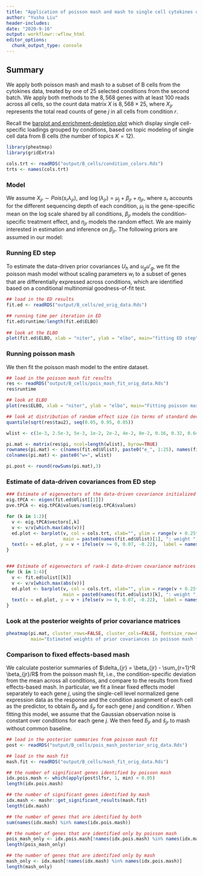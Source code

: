 ```yaml
---
title: "Application of poisson mash and mash to single cell cytokines data (B cells)"
author: "Yusha Liu"
header-includes:
date: "2020-9-16"
output: workflowr::wflow_html
editor_options:
  chunk_output_type: console
---
```


## Summary
We apply both poisson mash and mash to a subset of B cells from the cytokines data, treated by one of 25 selected conditions from the second batch. We apply both methods to the $8,568$ genes with at least $100$ reads across all cells, so the count data matrix $X$ is $8,568 \times 25$, where $X_{jr}$ represents the total read counts of gene $j$ in all cells from condition $r$. 

Recall the [barplot and enrichment-depletion plot](https://github.com/stephenslab/single-cell-cytokines/blob/master/output/results_by_cell_type/B_cells_barplots.pdf) which display single cell-specific loadings grouped by conditions, based on topic modeling of single cell data from B cells (the number of topics $K=12$).
```r
library(pheatmap)
library(gridExtra)

cols.trt <- readRDS("output/B_cells/condition_colors.Rds")
trts <- names(cols.trt)

```



### Model
We assume $X_{jr} \sim Pois(s_r \lambda_{jr})$, and $\log(\lambda_{jr}) = \mu_j + \beta_{jr} + \eta_{jr}$, where $s_r$ accounts for the different sequencing depth of each condition, $\mu_j$ is the gene-specific mean on the log scale shared by all conditions, $\beta_{jr}$ models the condition-specific treatment effect, and $\eta_{jr}$ models the random effect. We are mainly interested in estimation and inference on $\beta_{jr}$. The following priors are assumed in our model:
\begin{align}
& \beta_j  =  \sum_{h, l} \pi_{h, l} \: MVN(0, \: w_l U_h) + \sum_{g, l} \pi_{g, l} \: MVN(0, \: w_l u_g u'_g)  \quad  \text{where} \;\; \sum_{h, l} \pi_{h, l} + \sum_{g, l} \pi_{g, l} = 1,  \\
\text{and} \;\; & \eta_j \sim MVN(0, \: \tau_j^2 I_R). \\
\end{align}



### Running ED step
To estimate the data-driven prior covariances $U_h$ and $u_g u'_g$, we fit the poisson mash model without scaling parameters $w_l$ to a subset of genes that are differentially expressed across conditions, which are identified based on a conditional multinomial goodness-of-fit test. 
```r
## load in the ED results
fit.ed <- readRDS("output/B_cells/ed_orig_data.Rds")

## running time per iteration in ED
fit.ed$runtime/length(fit.ed$ELBO)
                      
## look at the ELBO
plot(fit.ed$ELBO, xlab = "niter", ylab = "elbo", main="fitting ED step")

```


### Running poisson mash
We then fit the poisson mash model to the entire dataset. 
```r
## load in the poisson mash fit results
res <- readRDS("output/B_cells/pois_mash_fit_orig_data.Rds")
res$runtime

## look at ELBO
plot(res$ELBO, xlab = "niter", ylab = "elbo", main="Fitting poisson mash with random effects")

## look at distribution of random effect size (in terms of standard deviation on the log scale)
quantile(sqrt(res$tau2), seq(0.05, 0.95, 0.05))

wlist <- c(1e-3, 2.5e-3, 5e-3, 1e-2, 2e-2, 4e-2, 8e-2, 0.16, 0.32, 0.64, 1, 2, 4, 8, 16, 25, 36, 50)

pi.mat <- matrix(res$pi, ncol=length(wlist), byrow=TRUE)
rownames(pi.mat) <- c(names(fit.ed$Ulist), paste0("e_", 1:25), names(fit.ed$ulist))
colnames(pi.mat) <- paste0("w=", wlist)

pi.post <- round(rowSums(pi.mat),3)

```



### Estimate of data-driven covariances from ED step
```r
### Estimate of eigenvectors of the data-driven covariance initialized by rank-5 PCA
eig.tPCA <- eigen(fit.ed$Ulist[[1]])
pve.tPCA <- eig.tPCA$values/sum(eig.tPCA$values)

for (k in 1:2){
  v <- eig.tPCA$vectors[,k]
  v <- v/v[which.max(abs(v))]
  ed.plot <- barplot(v, col = cols.trt, xlab="", ylim = range(v + 0.25*sign(v)),
                     main = paste0(names(fit.ed$Ulist)[1], ": weight ", pi.post[1],  ":\nEigenvector ", k, " (pve = ",round(pve.tPCA[k],3),")"))
  text(x = ed.plot, y = v + ifelse(v >= 0, 0.07, -0.22),  label = names(cols.trt), pos = 3, cex = 0.7, col = "black", srt=90)
}


### Estimate of eigenvectors of rank-1 data-driven covariance matrices
for (k in 1:4){
  v <- fit.ed$ulist[[k]]
  v <- v/v[which.max(abs(v))]
  ed.plot <- barplot(v, col = cols.trt, xlab="", ylim = range(v + 0.25*sign(v)),
                     main = paste0(names(fit.ed$ulist)[k], ": weight ", pi.post[27+k]))
  text(x = ed.plot, y = v + ifelse(v >= 0, 0.07, -0.22),  label = names(cols.trt), pos = 3, cex = 0.7, col = "black", srt=90)
}

```



### Look at the posterior weights of prior covariance matrices
```r
pheatmap(pi.mat, cluster_rows=FALSE, cluster_cols=FALSE, fontsize_row=8, fontsize_col=8, 
         main="Estimated weights of prior covariances in poisson mash fit")

```



### Comparison to fixed effects-based mash
We calculate posterior summaries of $\delta_{jr} = \beta_{jr} - \sum_{r=1}^R \beta_{jr}/R$ from the poisson mash fit, i.e., the condition-specific deviation from the mean across all conditions, and compare to the results from fixed effects-based mash. In particular, we fit a linear fixed effects model separately to each gene $j$, using the single-cell level normalized gene expression data as the response and the condition assignment of each cell as the predictor, to obtain $\hat{b}_{jr}$ and $\hat{s}_{jr}$ for each gene $j$ and condition $r$. When fitting this model, we assume that the Gaussian observation noise is constant over conditions for each gene $j$. We then feed $\hat{b}_{jr}$ and $\hat{s}_{jr}$ to mash without common baseline. 
```r
## load in the posterior summaries from poisson mash fit
post <- readRDS("output/B_cells/pois_mash_posterior_orig_data.Rds")

## load in the mash fit
mash.fit <- readRDS("output/B_cells/mash_fit_orig_data.Rds")

## the number of significant genes identified by poisson mash 
idx.pois.mash <- which(apply(post$lfsr, 1, min) < 0.05)
length(idx.pois.mash)

## the number of significant genes identified by mash
idx.mash <- mashr::get_significant_results(mash.fit)
length(idx.mash)

## the number of genes that are identified by both 
sum(names(idx.mash) %in% names(idx.pois.mash))

## the number of genes that are identified only by poisson mash 
pois_mash_only <- idx.pois.mash[!names(idx.pois.mash) %in% names(idx.mash)]
length(pois_mash_only)

## the number of genes that are identified only by mash 
mash_only <- idx.mash[!names(idx.mash) %in% names(idx.pois.mash)]
length(mash_only)

```



